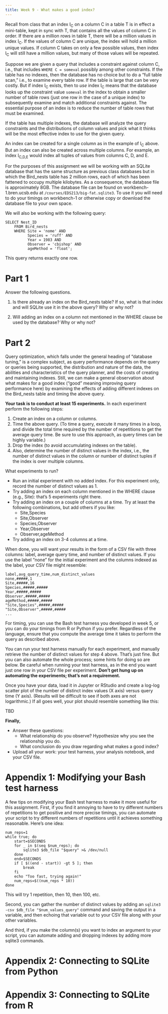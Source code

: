 ```yaml
---
title: Week 9 - What makes a good index?
---
```


Recall from class that an index I~C~ on a column C in a table T is in effect a mini-table, kept in sync with T, that contains all the values of column C in order. If there are a million rows in table T, there will be a million values in index I~C~. If the values of column C are unique, the index will hold a million unique values. If column C takes on only a few possible values, then index I~C~ will still have a million values, but many of those values will be repeated.

Suppose we are given a query that includes a constraint against column C, i.e., that includes `WHERE C = someval` possibly among other constraints. If the table has no indexes, then the database has no choice but to do a "full table scan," i.e., to examine every table row. If the table is large that can be very costly. But if index I~C~ exists, then to *use* index I~C~ means that the database looks up the constraint value `someval` in the index to obtain a smaller number of table rows (just one row in the case of a unique index) to subsequently examine and match additional constraints against. The essential purpose of an index is to reduce the number of table rows that must be examined.

If the table has multiple indexes, the database will analyze the query constraints and the distributions of column values and pick what it thinks will be the most effective index to use for the given query.

An index can be created for a single column as in the example of I~C~ above. But an index can also be created across multiple columns. For example, an index I~C,D,E~ would index all tuples of values from columns C, D, and E.

For the purposes of this assignment we will be working with an SQLite database that has the same structure as previous class databases but in which the Bird_nests table has 2 million rows, each of which has been fattened to occupy multiple kilobytes. As a consequence, the database file is approximately 8GB. The database file can be found on workbench-1.bren.ucsb.edu at `/courses/EDS213/big-fat.sqlite3`. To use it you will need to do your timings on workbench-1 or otherwise copy or download the database file to your own space.

We will also be working with the following query:

```         
SELECT Nest_ID
    FROM Bird_nests
    WHERE Site = 'nome' AND
          Species = 'ruff' AND
          Year = 1983 AND
          Observer = 'cbishop' AND
          ageMethod = 'float';
```

This query returns exactly one row.

# Part 1

Answer the following questions.

1.  Is there already an index on the Bird_nests table? If so, what is that index and will SQLite use it in the above query? Why or why not?

2.  Will adding an index on a column not mentioned in the WHERE clause be used by the database? Why or why not?

# Part 2

Query optimization, which falls under the general heading of "database tuning," is a complex subject, as query performance depends on the query or queries being supported, the distribution and nature of the data, the abilities and characteristics of the query planner, and the costs of creating and maintaining indexes. Still, we can make a general observation about what makes for a good index ("good" meaning improving query performance here) by examining the effects of adding different indexes on the Bird_nests table and timing the above query.

**Your task is to conduct at least 15 experiments.** In each experiment perform the following steps:

1.  Create an index on a column or columns.
2.  Time the above query. (To time a query, execute it many times in a loop, and divide the total time required by the number of repetitions to get the average query time. Be sure to use this approach, as query times can be highly variable.)
3.  Drop the index (to avoid accumulating indexes on the table).
4.  Also, determine the number of distinct values in the index, i.e., the number of distinct values in the column or number of distinct tuples if the index is over multiple columns.

What experiments to run?

-   Run an initial experiment with no added index. For this experiment only, record the number of distinct values as 1.
-   Try adding an index on each column mentioned in the WHERE clause (e.g., Site): that's 5 experiments right there.
-   Try adding an index on a couple of columns at a time. Try at least the following combinations, but add others if you like:
    -   Site,Species
    -   Site,Observer
    -   Species,Observer
    -   Year,Observer
    -   Observer,ageMethod
-   Try adding an index on 3-4 columns at a time.

When done, you will want your results in the form of a CSV file with three columns: label, average query time, and number of distinct values. If you use the label "none" for the initial experiment and the columns indexed as the label, your CSV file might resemble:

```         
label,avg_query_time,num_distinct_values
none,#####,1
Site,#####,16
Species,#####,#####
Year,#####,#####
Observer,#####,#####
ageMethod,#####,#####
"Site,Species",#####,#####
"Site,Observer",#####,#####
...
```

For timing, you can use the Bash test harness you developed in week 5, or you can do your timings from R or Python if you prefer. Regardless of the language, ensure that you compute the average time it takes to perform the query as described above.

You can run your test harness manually for each experiment, and manually retrieve the number of distinct values for step 4 above. That's just fine. But you can also automate the whole process; some hints for doing so are below. Be careful when running your test harness, as in the end you want just one row in your CSV file per experiment. **Don't get hung up on automating the experiments; that's not a requirement.**

Once you have your data, load it in Jupyter or RStudio and create a log-log scatter plot of the number of distinct index values (X axis) versus query time (Y axis). (Results will be difficult to see if both axes are not logarithmic.) If all goes well, your plot should resemble something like this:

TBD

**Finally,**

-   Answer these questions:
    -   What relationship do you observe? Hypothesize why you see the relationship you do.
    -   What conclusion do you draw regarding what makes a good index?
-   Upload all your work: your test harness, your analysis notebook, and your CSV file.

# Appendix 1: Modifying your Bash test harness

A few tips on modifying your Bash test harness to make it more useful for this assignment. First, if you find it annoying to have to try different numbers of repetitions to get positive and more precise timings, you can automate your script to try different numbers of repetitions until it achieves something reasonable. Here's one idea:

```         
num_reps=1
while true; do
    start=$SECONDS
    for _ in $(seq $num_reps); do
        sqlite3 $db_file "$query" >& /dev/null
    done
    end=$SECONDS
    if [ $((end - start)) -gt 5 ]; then
        break
    fi
    echo "Too fast, trying again!"
    num_reps=$((num_reps * 10))
done
```

This will try 1 repetition, then 10, then 100, etc.

Second, you can gather the number of distinct values by adding an `sqlite3 -csv $db_file "$num_values_query"` command and saving the output in a variable, and then echoing that variable out to your CSV file along with your other variables.

And third, if you make the column(s) you want to index an argument to your script, you can automate adding and dropping indexes by adding more sqlite3 commands.

# Appendix 2: Connecting to SQLite from Python

# Appendix 3: Connecting to SQLite from R
